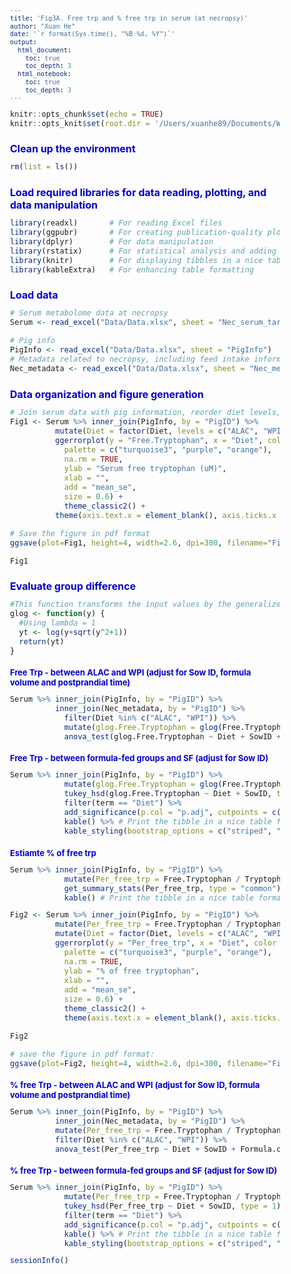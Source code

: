 ```yaml
---
title: 'Fig3A. Free trp and % free trp in serum (at necropsy)'
author: "Xuan He"
date: '`r format(Sys.time(), "%B %d, %Y")`'
output:
  html_document: 
    toc: true
    toc_depth: 3
  html_notebook: 
    toc: true
    toc_depth: 3
---
```

<style type="text/css">
body{ /* Normal  */ font-size: 12px;}
td {  /* Table  */ font-size: 10px;}
h1.title {font-size: 22px; color: DarkRed; font-style: bold;}
h1 { /* Header 1 */ font-size: 16px; color: mediumblue; font-style: bold;}
h2 { /* Header 2 */ font-size: 13px; color: mediumblue; font-style: bold;}
h3 { /* Header 3 */ font-size: 11px; font-family: "Times New Roman", Times, serif; color: mediumblue;}
code.r{ /* Code block */ font-size: 12px;}
pre { /* Code block - determines code spacing between lines */ font-size: 12px;}
</style>

```r
knitr::opts_chunk$set(echo = TRUE)
knitr::opts_knit$set(root.dir = '/Users/xuanhe89/Documents/WorkSpace/Research projects/Lactation/ALAC/Manuscripts/Paper #1/Figures and Tables R codes')
```


# Clean up the environment
```r
rm(list = ls())
```


# Load required libraries for data reading, plotting, and data manipulation
```r
library(readxl)       # For reading Excel files
library(ggpubr)       # For creating publication-quality plots
library(dplyr)        # For data manipulation
library(rstatix)      # For statistical analysis and adding significance markers
library(knitr)        # For displaying tibbles in a nice table format
library(kableExtra)   # For enhancing table formatting
```


# Load data
```r
# Serum metabolome data at necropsy
Serum <- read_excel("Data/Data.xlsx", sheet = "Nec_serum_targeted")

# Pig info
PigInfo <- read_excel("Data/Data.xlsx", sheet = "PigInfo")
# Metadata related to necropsy, including feed intake information
Nec_metadata <- read_excel("Data/Data.xlsx", sheet = "Nec_metadata")
```


# Data organization and figure generation
```r
# Join serum data with pig information, reorder diet levels, and create an error plot for serum free tryptophan
Fig1 <- Serum %>% inner_join(PigInfo, by = "PigID") %>%
          mutate(Diet = factor(Diet, levels = c("ALAC", "WPI", "SF"))) %>%
          ggerrorplot(y = "Free.Tryptophan", x = "Diet", color = "Diet", 
            palette = c("turquoise3", "purple", "orange"),
            na.rm = TRUE, 
            ylab = "Serum free tryptophan (uM)", 
            xlab = "", 
            add = "mean_se", 
            size = 0.6) +
            theme_classic2() +
          theme(axis.text.x = element_blank(), axis.ticks.x = element_blank())

# Save the figure in pdf format
ggsave(plot=Fig1, height=4, width=2.6, dpi=300, filename="Figure 3/Fig3A_left.pdf", useDingbats=FALSE)

Fig1
```

# Evaluate group difference
```r
#This function transforms the input values by the generalized #log function.
glog <- function(y) {
  #Using lambda = 1 
  yt <- log(y+sqrt(y^2+1))
  return(yt)
}
```

## Free Trp - between ALAC and WPI (adjust for Sow ID, formula volume and postprandial time)
```r
Serum %>% inner_join(PigInfo, by = "PigID") %>%
          inner_join(Nec_metadata, by = "PigID") %>%
            filter(Diet %in% c("ALAC", "WPI")) %>%
            mutate(glog.Free.Tryptophan = glog(Free.Tryptophan * 10)) %>% # Apply generalized log transformation
            anova_test(glog.Free.Tryptophan ~ Diet + SowID + Formula.consumed.g + Time.postprandial.min, type = 1)
```

## Free Trp - between formula-fed groups and SF (adjust for Sow ID)
```r
Serum %>% inner_join(PigInfo, by = "PigID") %>%
            mutate(glog.Free.Tryptophan = glog(Free.Tryptophan*10)) %>%
            tukey_hsd(glog.Free.Tryptophan ~ Diet + SowID, type = 1) %>% # Perform Tukey's HSD test
            filter(term == "Diet") %>%
            add_significance(p.col = "p.adj", cutpoints = c(0, 0.05, 0.1, 1), symbols = c("*", "#", "ns")) %>%
            kable() %>% # Print the tibble in a nice table format
            kable_styling(bootstrap_options = c("striped", "hover")) # Enhance table formatting
```

## Estiamte % of free trp
```r
Serum %>% inner_join(PigInfo, by = "PigID") %>%
            mutate(Per_free_trp = Free.Tryptophan / Tryptophan * 100) %>%
            get_summary_stats(Per_free_trp, type = "common") %>% # Get summary statistics for percentage of free tryptophan
            kable() # Print the tibble in a nice table format
```

```r
Fig2 <- Serum %>% inner_join(PigInfo, by = "PigID") %>%
          mutate(Per_free_trp = Free.Tryptophan / Tryptophan * 100) %>%
          mutate(Diet = factor(Diet, levels = c("ALAC", "WPI", "SF"))) %>%
          ggerrorplot(y = "Per_free_trp", x = "Diet", color = "Diet", 
            palette = c("turquoise3", "purple", "orange"),
            na.rm = TRUE, 
            ylab = "% of free tryptophan", 
            xlab = "", 
            add = "mean_se", 
            size = 0.6) +
            theme_classic2() +
            theme(axis.text.x = element_blank(), axis.ticks.x = element_blank())

Fig2

# save the figure in pdf format:
ggsave(plot=Fig2, height=4, width=2.6, dpi=300, filename="Figure 3/Fig3A_right.pdf", useDingbats=FALSE)
```


## % free Trp - between ALAC and WPI (adjust for Sow ID, formula volume and postprandial time)
```r
Serum %>% inner_join(PigInfo, by = "PigID") %>%
          inner_join(Nec_metadata, by = "PigID") %>%
          mutate(Per_free_trp = Free.Tryptophan / Tryptophan * 100) %>%
          filter(Diet %in% c("ALAC", "WPI")) %>%
          anova_test(Per_free_trp ~ Diet + SowID + Formula.consumed.g + Time.postprandial.min, type = 1)
```

## % free Trp - between formula-fed groups and SF (adjust for Sow ID)

```r
Serum %>% inner_join(PigInfo, by = "PigID") %>%
            mutate(Per_free_trp = Free.Tryptophan / Tryptophan * 100) %>%
            tukey_hsd(Per_free_trp ~ Diet + SowID, type = 1) %>%
            filter(term == "Diet") %>%
            add_significance(p.col = "p.adj", cutpoints = c(0, 0.05, 0.1, 1), symbols = c("*", "#", "ns")) %>%
            kable() %>% # Print the tibble in a nice table format
            kable_styling(bootstrap_options = c("striped", "hover")) # Enhance table formatting
```


```r
sessionInfo()
```